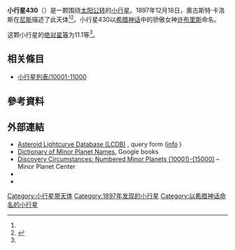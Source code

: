{{Infobox planet
 | minorplanet     = yes
 | name            = 430 Hybris
 | background      = #D6D6D6
 | image = 
 | image_size      = 
 | caption         =
 | discovery_ref   =  <ref name="MPC-object" />
 | discoverer      = [[奧古斯特·卡洛斯|奧古斯特·卡洛斯]]
 | discovery_site  = [[尼斯|尼斯]]
 | discovered      = 1897年12月18日
 | mpc_name        = 430 Hybris
 | alt_names       = 430 Hybris
 | pronounced      = 
 | named_after     = <ref name="MPC-object" />
 | mp_category     = [[主帶小行星|主帶小行星]] <ref name="MPC-object" /><ref name="jpldata" />
 | orbit_ref       = <ref name="a">[http://ssd.jpl.nasa.gov/sbdb.cgi?sstr=430 430] {{Wayback|url=http://ssd.jpl.nasa.gov/sbdb.cgi?sstr=430 |date=20160126114707 }}，小行星數據庫瀏覽器（JPL Small-Body Database Browser）－[[美国国家航空航天局|美国国家航空航天局]]喷气推进实验室</ref>
 | epoch           = 2018-03-23.0（[[儒略日|JD]] 2458200.5）
 | uncertainty     = 0
 | observation_arc = 
 | aphelion = {{convert|3.570|AU|km|3|abbr=on|lk=out}}
 | perihelion      = {{convert|2.1193189|AU|km|3|abbr=on}}
 | semimajor       = 2.8444813
 | eccentricity    = 0.2549366
 | period          = 4.8[[儒略年|yr]]
 | mean_anomaly    = 36.48343[[度|°]]
 | mean_motion     = {{Deg2DMS|0.20544670|sup=ms}} / day
 | inclination     = 14.59585
 | asc_node        = 249.43135°
 | arg_peri        = 178.99073
 | mean_diameter   = 
 | rotation        = 
 | albedo          =
 | spectral_type   =
 | abs_magnitude   = 11.1<ref name="jpldata" />
}}
'''小行星430'''（{{lang-en|430 Hybris}}）是一颗围绕[[太阳|太阳]][[公转|公转]]的[[小行星|小行星]]。1897年12月18日，奧古斯特·卡洛斯在[[尼斯|尼斯]]描述了此天体<ref name="a" /><ref>{{cite news|title=小行星列表|url=http://cfa-www.harvard.edu/iau/lists/NumberedMPs.txt|accessdate=2018-10-19|newspaper=哈佛大学|archive-date=2008-05-17|archive-url=https://web.archive.org/web/20080517010638/http://cfa-www.harvard.edu/iau/lists/NumberedMPs.txt|dead-url=no}}</ref>。小行星430以[[希腊神话|希腊神话]]中的骄傲女神[[许布里斯|许布里斯]]命名。

这颗小行星的[[绝对星等|绝对星等]]为11.1等<ref name="a" />。

== 相关條目 ==
*[[小行星列表/10001-11000|小行星列表/10001-11000]]

== 參考資料 ==
{{reflist|refs=

<ref name="jpldata">{{cite web
 |type         = 2018-01-26 last obs.
 |title        = JPL Small-Body Database Browser:430 Hybris-430 Hybris
 |url          = https://ssd.jpl.nasa.gov/sbdb.cgi?sstr=430
 |publisher    = [[Jet_Propulsion_Laboratory|Jet Propulsion Laboratory]]
 |accessdate   = 28 March 2018
 |archive-date = 2020-11-28
 |archive-url  = https://web.archive.org/web/20201128181639/https://ssd.jpl.nasa.gov/sbdb.cgi?sstr=430
 |dead-url     = no
}}</ref>

<ref name="MPC-object">{{cite web
  |title      = 430 Hybris
  |work      = Minor Planet Center
  |url      = https://www.minorplanetcenter.net/db_search/show_object?object_id=430
  |accessdate      = 28 March 2018
  |archive-date      = 2016-03-04
  |archive-url      = https://web.archive.org/web/20160304115800/http://minorplanetcenter.net/db_search/show_object?object_id=430
  |dead-url      = no
  }}</ref>

}}

==  外部連結 ==
* [http://www.minorplanet.info/PHP/lcdbsummaryquery.php Asteroid Lightcurve Database (LCDB)] {{Wayback|url=http://www.minorplanet.info/PHP/lcdbsummaryquery.php |date=20171210173955 }}, query form ([http://www.minorplanet.info/lightcurvedatabase.html info] {{Wayback|url=http://www.minorplanet.info/lightcurvedatabase.html |date=20171216050541 }})
* [https://books.google.com/books?id=aeAg1X7afOoC&pg Dictionary of Minor Planet Names], Google books
* [http://www.minorplanetcenter.net/iau/lists/NumberedMPs010001.html Discovery Circumstances: Numbered Minor Planets (10001)-(15000)] {{Wayback|url=http://www.minorplanetcenter.net/iau/lists/NumberedMPs010001.html |date=20180612162317 }} – Minor Planet Center
* {{AstDys|430}}
* {{JPL small body}}

{{Minor Planet Number|[[小行星429|小行星429]]|[[小行星431|小行星431]]}}
{{小天体}}

[[Category:小行星带天体|Category:小行星带天体]]
[[Category:1897年发现的小行星|Category:1897年发现的小行星]]
[[Category:以希腊神话命名的小行星|Category:以希腊神话命名的小行星]]